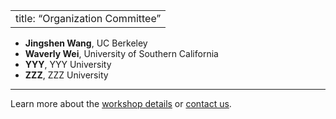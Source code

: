 
---
title: "Organization Committee"
---

- **Jingshen Wang**, UC Berkeley
- **Waverly Wei**, University of Southern California
- **YYY**, YYY University
- **ZZZ**, ZZZ University

---

Learn more about the [workshop details](index.html) or [contact us](contact.html).
